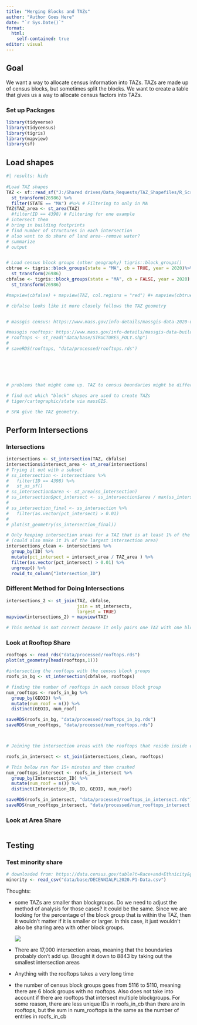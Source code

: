 ```yaml
---
title: "Merging Blocks and TAZs"
author: "Author Goes Here"
date: "`r Sys.Date()`"
format: 
  html: 
    self-contained: true
editor: visual
---
```


## Goal

We want a way to allocate census information into TAZs. TAZs are made up of census blocks, but sometimes split the blocks. We want to create a table that gives us a way to allocate census factors into TAZs.

### Set up Packages

```r
library(tidyverse)
library(tidycensus)
library(tigris)
library(mapview)
library(sf)
```

## Load shapes

```r
#| results: hide
 
#Load TAZ shapes
TAZ <- sf::read_sf("J:/Shared drives/Data_Requests/TAZ_Shapefiles/R_Script/out/geopackage/TAZ19.gpkg") %>% 
  st_transform(26986) %>% 
  filter(STATE == "MA") #%>% # Filtering to only in MA
TAZ$TAZ_area <- st_area(TAZ)
  #filter(ID == 4398) # Filtering for one example
# intersect them
# bring in building footprints
# find number of structures in each intersection
# also want to do share of land area--remove water?
# summarize
# output


# Load census block groups (other geography) tigris::block_groups()
cbtrue <- tigris::block_groups(state = "MA", cb = TRUE, year = 2020)%>% 
  st_transform(26986)
cbfalse <- tigris::block_groups(state = "MA", cb = FALSE, year = 2020) %>% 
  st_transform(26986)

#mapview(cbfalse) + mapview(TAZ, col.regions = "red") #+ mapview(cbtrue, col.regions = "yellow")

# cbfalse looks like it more closely follows the TAZ geometry


# massgis census: https://www.mass.gov/info-details/massgis-data-2020-us-census

#massgis rooftops: https://www.mass.gov/info-details/massgis-data-building-structures-2-d
# rooftops <- st_read("data/base/STRUCTURES_POLY.shp")
# 
# saveRDS(rooftops, "data/processed/rooftops.rds")






# problems that might come up. TAZ to census boundaries might be different (like microscopically different).

# find out which "block" shapes are used to create TAZs
# tiger/cartographic/state via massGIS.

# SPA give the TAZ geometry.
```

## Perform Intersections

### Intersections

```r
intersections <- st_intersection(TAZ, cbfalse)
intersections$intersect_area <- st_area(intersections)
# Trying it out with a subset
# ss_intersection <- intersections %>% 
#   filter(ID == 4398) %>% 
#   st_as_sf() 
# ss_intersection$area <- st_area(ss_intersection)
# ss_intersection$pct_intersect <- ss_intersection$area / max(ss_intersection$area)
# 
# ss_intersection_final <- ss_intersection %>% 
#   filter(as.vector(pct_intersect) > 0.01)
# 
# plot(st_geometry(ss_intersection_final))

# Only keeping intersection areas for a TAZ that is at least 1% of the TAZ area 
# (could also make it 1% of the largest intersection area)
intersections_clean <- intersections %>% 
  group_by(ID) %>% 
  mutate(pct_intersect = intersect_area / TAZ_area ) %>% 
  filter(as.vector(pct_intersect) > 0.01) %>% 
  ungroup() %>% 
  rowid_to_column("Intersection_ID")

```

### Different Method for Doing Intersections

```r
intersections_2 <- st_join(TAZ, cbfalse, 
                           join = st_intersects, 
                           largest = TRUE)
mapview(intersections_2) + mapview(TAZ)

# This method is not correct because it only pairs one TAZ with one block group, and also does not result in the geometry of the intersection, only the TAZ
```

### Look at Rooftop Share

```r
rooftops <- read_rds("data/processed/rooftops.rds")
plot(st_geometry(head(rooftops,1)))

#intersecting the rooftops with the census block groups
roofs_in_bg <- st_intersection(cbfalse, rooftops)

# finding the number of rooftops in each census block group
num_rooftops <- roofs_in_bg %>% 
  group_by(GEOID) %>% 
  mutate(num_roof = n()) %>%  
  distinct(GEOID, num_roof)

saveRDS(roofs_in_bg, "data/processed/rooftops_in_bg.rds")
saveRDS(num_rooftops, "data/processed/num_rooftops.rds")



# Joining the intersection areas with the rooftops that reside inside of them

roofs_in_intersect <- st_join(intersections_clean, rooftops)

# This below ran for 15+ minutes and then crashed
num_rooftops_intersect <- roofs_in_intersect %>% 
  group_by(Intersection_ID) %>% 
  mutate(num_roof = n()) %>% 
  distinct(Intersection_ID, ID, GEOID, num_roof)

saveRDS(roofs_in_intersect, "data/processed/rooftops_in_intersect.rds")
saveRDS(num_rooftops_intersect, "data/processed/num_rooftops_intersect.rds")
```

### Look at Area Share

```r

```

## Testing

### Test minority share

```r

# downloaded from: https://data.census.gov/table?t=Race+and+Ethnicity&g=0400000US25$1500000&tid=DECENNIALPL2020.P1
minority <- read_csv("data/base/DECENNIALPL2020.P1-Data.csv")

```

Thoughts:

-   some TAZs are smaller than blockgroups. Do we need to adjust the method of analysis for those cases? It could be the same. Since we are looking for the percentage of the block group that is within the TAZ, then it wouldn't matter if it is smaller or larger. In this case, it just wouldn't also be sharing area with other block groups.

    ![](images/image-779890944.png)

-   There are 17,000 intersection areas, meaning that the boundaries probably don't add up. Brought it down to 8843 by taking out the smallest intersection areas

-   Anything with the rooftops takes a very long time

-   the number of census block groups goes from 5116 to 5110, meaning there are 6 block groups with no rooftops. Also does not take into account if there are rooftops that intersect multiple blockgroups. For some reason, there are less unique IDs in roofs_in_cb than there are in rooftops, but the sum in num_rooftops is the same as the number of entries in roofs_in_cb
